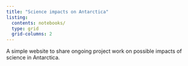 ```yaml
---
title: "Science impacts on Antarctica"
listing:
  contents: notebooks/
  type: grid
  grid-columns: 2
---
```


A simple website to share ongoing project work on possible impacts of science in Antarctica.